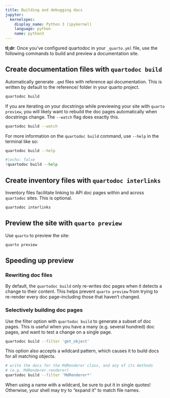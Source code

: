 ```yaml
---
title: Building and debugging docs
jupyter:
  kernelspec:
    display_name: Python 3 (ipykernel)
    language: python
    name: python3
---
```


**tl;dr**: Once you've configured quartodoc in your `_quarto.yml` file, use the following commands to build and preview a documentation site.

## Create documentation files with `quartodoc build`

Automatically generate `.qmd` files with reference api documentation.  This is written by default to the reference/ folder in your quarto project.

```bash
quartodoc build
```

If you are iterating on your docstrings while previewing your site with `quarto preview`, you will likely want to rebuild the doc pages automatically when docstrings change.  The `--watch` flag does exactly this.

```bash
quartodoc build --watch
```

For more information on the `quartodoc build` command, use `--help` in the terminal like so:

```bash
quartodoc build --help
```

```python
#|echo: false
!quartodoc build --help
```


## Create inventory files with `quartodoc interlinks`

Inventory files facilitate linking to API doc pages within and across `quartodoc` sites.  This is optional.
  
```bash
quartodoc interlinks
```

## Preview the site with `quarto preview`

Use `quarto` to preview the site:

```bash
quarto preview
```

## Speeding up preview

### Rewriting doc files

By default, the `quartodoc build` only re-writes doc pages when it detects
a change to their content. This helps prevent `quarto preview` from trying
to re-render every doc page--including those that haven't changed.

###  Selectively building doc pages

Use the filter option with `quartodoc build` to generate a subset of doc pages.
This is useful when you have a many (e.g. several hundred) doc pages, and want
to test a change on a single page.

```bash
quartodoc build --filter 'get_object'
```

This option also accepts a wildcard pattern, which causes it to build docs for all matching objects.

```bash
# write the docs for the MdRenderer class, and any of its methods
# (e.g. MdRenderer.renderer)
quartodoc build --filter 'MdRenderer*'
```

:::{.callout-note}
When using a name with a wildcard, be sure to put it in single quotes!
Otherwise, your shell may try to "expand it" to match file names.
:::
